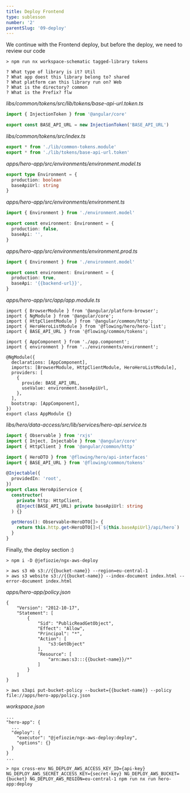 ```yaml
---
title: Deploy Frontend
type: sublesson
number: '2'
parentSlug: '09-deploy'
---
```


We continue with the Frontend deploy, but before the deploy, we need to review
our code

```
> npm run nx workspace-schematic tagged-library tokens

? What type of library is it? Util
? What app doest this library belong to? shared
? What platform can this library run on? Web
? What is the directory? common
? What is the Prefix? flw
```

_libs/common/tokens/src/lib/tokens/base-api-url.token.ts_

```ts
import { InjectionToken } from '@angular/core'

export const BASE_API_URL = new InjectionToken('BASE_API_URL')
```

_libs/common/tokens/src/index.ts_

```ts
export * from './lib/common-tokens.module'
export * from './lib/tokens/base-api-url.token'
```

_apps/hero-app/src/environments/environment.model.ts_

```ts
export type Environment = {
  production: boolean
  baseApiUrl: string
}
```

_apps/hero-app/src/environments/environment.ts_

```ts
import { Environment } from './environment.model'

export const environment: Environment = {
  production: false,
  baseApi: '',
}
```

_apps/hero-app/src/environments/environment.prod.ts_

```ts
import { Environment } from './environment.model'

export const environment: Environment = {
  production: true,
  baseApi: '{{backend-url}}',
}
```

_apps/hero-app/src/app/app.module.ts_

```
import { BrowserModule } from '@angular/platform-browser';
import { NgModule } from '@angular/core';
import { HttpClientModule } from '@angular/common/http';
import { HeroHeroListModule } from '@flowing/hero/hero-list';
import { BASE_API_URL } from '@flowing/common/tokens';

import { AppComponent } from './app.component';
import { environment } from '../environments/environment';

@NgModule({
  declarations: [AppComponent],
  imports: [BrowserModule, HttpClientModule, HeroHeroListModule],
  providers: [
    {
      provide: BASE_API_URL,
      useValue: environment.baseApiUrl,
    },
  ],
  bootstrap: [AppComponent],
})
export class AppModule {}
```

_libs/hero/data-access/src/lib/services/hero-api.service.ts_

```ts
import { Observable } from 'rxjs'
import { Inject, Injectable } from '@angular/core'
import { HttpClient } from '@angular/common/http'

import { HeroDTO } from '@flowing/hero/api-interfaces'
import { BASE_API_URL } from '@flowing/common/tokens'

@Injectable({
  providedIn: 'root',
})
export class HeroApiService {
  constructor(
    private http: HttpClient,
    @Inject(BASE_API_URL) private baseApiUrl: string
  ) {}

  getHeros(): Observable<HeroDTO[]> {
    return this.http.get<HeroDTO[]>(`${this.baseApiUrl}/api/hero`)
  }
}
```

Finally, the deploy section :)

```
> npm i -D @jefiozie/ngx-aws-deploy
```

```
> aws s3 mb s3://{{bucket-name}} --region=eu-central-1
> aws s3 website s3://{{bucket-name}} --index-document index.html --error-document index.html
```

_apps/hero-app/policy.json_

```
{
    "Version": "2012-10-17",
    "Statement": [
        {
            "Sid": "PublicReadGetObject",
            "Effect": "Allow",
            "Principal": "*",
            "Action": [
                "s3:GetObject"
            ],
            "Resource": [
                "arn:aws:s3:::{{bucket-name}}/*"
            ]
        }
    ]
}
```

```
> aws s3api put-bucket-policy --bucket={{bucket-name}} --policy file://apps/hero-app/policy.json
```

_workspace.json_

```
...
"hero-app": {
  ...
  "deploy": {
    "executor": "@jefiozie/ngx-aws-deploy:deploy",
    "options": {}
  }
}
...
```

```
> npx cross-env NG_DEPLOY_AWS_ACCESS_KEY_ID={api-key} NG_DEPLOY_AWS_SECRET_ACCESS_KEY={secret-key} NG_DEPLOY_AWS_BUCKET={bucket} NG_DEPLOY_AWS_REGION=eu-central-1 npm run nx run hero-app:deploy
```
